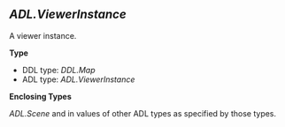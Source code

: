 ## *ADL.ViewerInstance*
A viewer instance.

**Type**

- DDL type: *DDL.Map*
- ADL type: *ADL.ViewerInstance*

**Enclosing Types**

*ADL.Scene* and in values of other ADL types as specified by those types.
